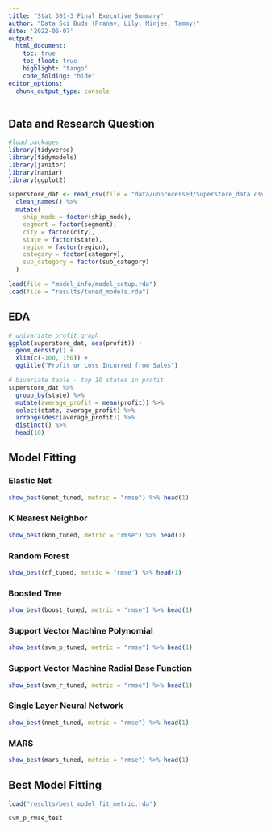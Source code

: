 ```yaml
---
title: "Stat 301-3 Final Executive Summary"
author: "Data Sci Buds (Pranav, Lily, Minjee, Tammy)"
date: '2022-06-07'
output:
  html_document:
    toc: true
    toc_float: true
    highlight: "tango"
    code_folding: "hide"
editor_options: 
  chunk_output_type: console
---
```


## Data and Research Question

```r
#load packages 
library(tidyverse)
library(tidymodels)
library(janitor)
library(naniar)
library(ggplot2)

superstore_dat <- read_csv(file = "data/unprocessed/Superstore_data.csv") %>% 
  clean_names() %>% 
  mutate(
    ship_mode = factor(ship_mode),
    segment = factor(segment),
    city = factor(city),
    state = factor(state),
    region = factor(region),
    category = factor(category),
    sub_category = factor(sub_category)
  )
```

```r
load(file = "model_info/model_setup.rda")
load(file = "results/tuned_models.rda")
```

## EDA
```r
# univariate profit graph
ggplot(superstore_dat, aes(profit)) +
  geom_density() +
  xlim(c(-100, 150)) +
  ggtitle("Profit or Loss Incurred from Sales")

# bivariate table - top 10 states in profit 
superstore_dat %>%
  group_by(state) %>%
  mutate(average_profit = mean(profit)) %>%
  select(state, average_profit) %>%
  arrange(desc(average_profit)) %>%
  distinct() %>%
  head(10)
```


## Model Fitting
### Elastic Net
```r
show_best(enet_tuned, metric = "rmse") %>% head(1)
```


### K Nearest Neighbor
```r
show_best(knn_tuned, metric = "rmse") %>% head(1)
```


### Random Forest
```r
show_best(rf_tuned, metric = "rmse") %>% head(1)
```

### Boosted Tree
```r
show_best(boost_tuned, metric = "rmse") %>% head(1)
```

### Support Vector Machine Polynomial
```r
show_best(svm_p_tuned, metric = "rmse") %>% head(1)
```

### Support Vector Machine Radial Base Function
```r
show_best(svm_r_tuned, metric = "rmse") %>% head(1)
```

### Single Layer Neural Network
```r
show_best(nnet_tuned, metric = "rmse") %>% head(1)
```

### MARS
```r
show_best(mars_tuned, metric = "rmse") %>% head(1)
```

## Best Model Fitting
```r
load("results/best_model_fit_metric.rda")

svm_p_rmse_test
```















